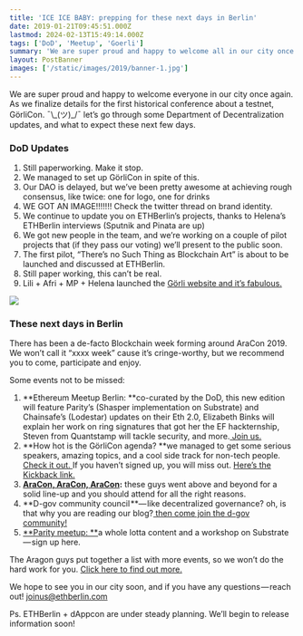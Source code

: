```yaml
---
title: 'ICE ICE BABY: prepping for these next days in Berlin'
date: 2019-01-21T09:45:51.000Z
lastmod: 2024-02-13T15:49:14.000Z
tags: ['DoD', 'Meetup', 'Goerli']
summary: 'We are super proud and happy to welcome all in our city once again.'
layout: PostBanner
images: ['/static/images/2019/banner-1.jpg']
---
```


We are super proud and happy to welcome everyone in our city once again. As we finalize details for the first historical conference about a testnet, GörliCon. ¯\\_(ツ)\_/¯ let’s go through some Department of Decentralization updates, and what to expect these next few days.

### DoD Updates

1. Still paperworking. Make it stop.
2. We managed to set up GörliCon in spite of this.
3. Our DAO is delayed, but we’ve been pretty awesome at achieving rough consensus, like twice: one for logo, one for drinks
4. WE GOT AN IMAGE!!!!!!! Check the twitter thread on brand identity.
5. We continue to update you on ETHBerlin’s projects, thanks to Helena’s ETHBerlin interviews (Sputnik and Pinata are up)
6. We got new people in the team, and we’re working on a couple of pilot projects that (if they pass our voting) we’ll present to the public soon.
7. The first pilot, “There’s no Such Thing as Blockchain Art” is about to be launched and discussed at ETHBerlin.
8. Still paper working, this can’t be real.
9. Lili + Afri + MP + Helena launched the [Görli website and it’s fabulous.](https://goerli.net)

![](/static/images/logo.png)

### **These next days in Berlin**

There has been a de-facto Blockchain week forming around AraCon 2019. We won’t call it “xxxx week” cause it’s cringe-worthy, but we recommend you to come, participate and enjoy.

Some events not to be missed:

1. **Ethereum Meetup Berlin: **co-curated by the DoD, this new edition will feature Parity’s (Shasper implementation on Substrate) and Chainsafe’s (Lodestar) updates on their Eth 2.0, Elizabeth Binks will explain her work on ring signatures that got her the EF hackternship, Steven from Quantstamp will tackle security, and more.[ Join us.](https://www.meetup.com/de-DE/Berlin-Ethereum-Meetup/events/258123976/)
2. **How hot is the GörliCon agenda? **we managed to get some serious speakers, amazing topics, and a cool side track for non-tech people. [Check it out. ](https://docs.google.com/spreadsheets/d/1WAwlhrvr5HRqR58rfEa50znefCd_ZzaAItAD8DeXD1Q/edit#gid=1608036595)If you haven’t signed up, you will miss out. [Here’s the Kickback link.](https://kickback.events/event/0xe2d2c31c68626b6c1301a49ed50854e1cae0c8fa)
3. [**AraCon, AraCon, AraCon**](https://aracon.one)**:** these guys went above and beyond for a solid line-up and you should attend for all the right reasons.
4. **D-gov community council **— like decentralized governance? oh, is that why you are reading our blog?[ then come join the d-gov community!](https://wiki.dgov.foundation/events/dgov-community-council)
5. [**Parity meetup: **](https://www.meetup.com/parity/events/257404166/)a whole lotta content and a workshop on Substrate — sign up here.

The Aragon guys put together a list with more events, so we won’t do the hard work for you. [Click here to find out more.](https://aracon.one/satellite-events)

We hope to see you in our city soon, and if you have any questions — reach out! joinus@ethberlin.com

Ps. ETHBerlin + dAppcon are under steady planning. We’ll begin to release information soon!
